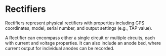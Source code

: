 # Rectifiers

Rectifiers represent physical rectifiers with properties including GPS coordinates, model, serial number, and output settings (e.g., TAP value).

A Rectifier can encompass either a single circuit or multiple circuits, each with current and voltage properties. It can also include an anode bed, where current output for individual anodes can be recorded.
